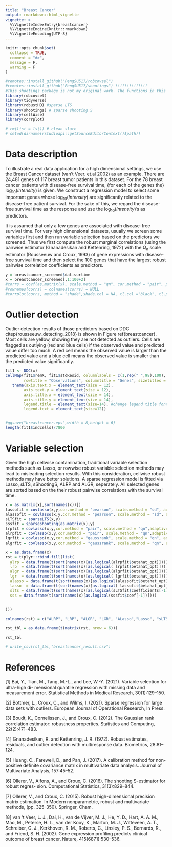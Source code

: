```yaml
---
title: "Breast Cancer"
output: rmarkdown::html_vignette
vignette: >
  %\VignetteIndexEntry{breastcancer}
  %\VignetteEngine{knitr::rmarkdown}
  %\VignetteEncoding{UTF-8}
---
```


```r
knitr::opts_chunk$set(
  collapse = TRUE,
  comment = "#>",
  message = F, 
  warning = F
)
```

```r
#remotes::install_github("PengSU517/robcovsel")
#remotes::install_github("PengSU517/shootings") !!!!!!!!!!!!!!
#This shootings package is not my original work. The functions in this package were forked from https://github.com/ineswilms/sparse-shooting-S. I constructed a package of those functions to make them more convenient to use.
library(robcovsel)
library(tidyverse)
library(robustHD) #sparse LTS
library(shootings) # sparse shooting S
library(cellWise)
library(corrplot)

# rm(list = ls()) # clean slate
# setwd(dirname(rstudioapi::getSourceEditorContext()$path))
```

# Data description

To illustrate a real data application for a high dimensional settings, we use the Breast Cancer dataset (van't Veer. et.al 2002) as an example. There are 24,481 genes of 117 breast tumor patients in this dataset. For the 78 breast cancer patients with disease-free survival time, {for each of the genes the} $\log_{10}(Intensity)$ is given. We construct a regression model to select some important genes whose $\log_{10}(Intensity)$ are significantly related to the disease-free patient survival. For the sake of this, we regard the disease-free survival time as the response and use the  $\log_{10}(Intensity)$'s as predictors.

It is assumed that only a few genes are associated with disease-free survival time. For very high dimensional datasets, usually we screen some variables first and then run variable selection based on the predictors we screened. Thus we first compute the robust marginal correlations (using the pairwise estimator (Gnanadesikan and Kettenring, 1972) with the $Q_n$ scale estimator (Rousseeuw and Croux, 1993) of gene expressions with disease-free survival time and then select the 100 genes that have the largest robust pairwise correlation coefficients as predictors.

```r
y = breastcancer_screened$dat.surtime
x = breastcancer_screened[,1:100+2]
#corrs = covf(as.matrix(x), scale.method = "qn", cor.method = "pair", pda.method = F)$cormatrix
#rownames(corrs) = colnames(corrs) = NULL
#corrplot(corrs, method = "shade",shade.col = NA, tl.col ="black", tl.pos = "n", order = "FPC")
```

# Outlier detection 
Outlier detection results of those predictors based on DDC citep{rousseeuw_detecting_2018} is shown in Figure ref{breastcancer}. Most cells are yellow, showing they are not detected as outliers. Cells are flagged as outlying (red and blue cells) if the observed value and predicted value differ too much. A red cell means the observed value is larger than the predicted value and a blue cell means the observed value is smaller than the predicted value significantly.

```r
fit1 <- DDC(x)
cellMap(fit1$remX, fit1$stdResid, columnlabels = c(1,rep(" ",98),100), rowlabels = c(1,rep(" ",76),78), columnangle = 0,
        rowtitle = "Observations", columntitle = "Genes", sizetitles = 2,adjustrowlabels = 0.5, adjustcolumnlabels = 0.5)+
   theme(axis.text.x = element_text(size = 12),
        axis.text.y = element_text(size = 12),
        axis.title.x = element_text(size = 14),
        axis.title.y = element_text(size = 14),
        legend.title = element_text(size=14), #change legend title font size
        legend.text = element_text(size=12))


#ggsave("breastcancer.eps",width = 8,height = 6)
length(fit1$indcells)/7800
```


# Variable selection
Given the high cellwise contamination, traditional variable selection methods such as Lasso, or rowwise robust variable selection methods may lead to misleading selection results. With this consideration, cellwise robust methods may have better solutions. A sparse regression model is fitted via Lasso, sLTS, sShootingS, ALRP and ALGR, seperately. All selected genes are sorted based on the their robust pairwise correlations with the survival time.

```r
x = as.matrix(x[,sort(names(x))])
lassofit = covlasso(x,y,cor.method = "pearson", scale.method = "sd", adaptive = F)
alassofit = covlasso(x,y,cor.method = "pearson", scale.method = "sd", adaptive = T)
sLTSfit = sparseLTS(x,y)
sssfit = sparseshooting(as.matrix(x),y)
lrpfit = covlasso(x,y,cor.method = "pair", scale.method = "qn",adaptive = F)
alrpfit = covlasso(x,y,cor.method = "pair", scale.method = "qn",adaptive = T)
lgrfit = covlasso(x,y,cor.method = "gaussrank", scale.method = "qn", adaptive = F)
algrfit = covlasso(x,y,cor.method = "gaussrank", scale.method = "qn", adaptive = T)
```

```r
x = as.data.frame(x)
rst = t(plyr::rbind.fill(list(
  alrp = data.frame(t(sort(names(x)[as.logical(alrpfit$betahat_opt)]))),
  lrp  = data.frame(t(sort(names(x)[as.logical( lrpfit$betahat_opt)]))),
  algr = data.frame(t(sort(names(x)[as.logical(algrfit$betahat_opt)]))),
  lgr  = data.frame(t(sort(names(x)[as.logical( lgrfit$betahat_opt)]))),
  alasso = data.frame(t(sort(names(x)[as.logical(alassofit$betahat_opt)]))),
  lasso  = data.frame(t(sort(names(x)[as.logical( lassofit$betahat_opt)]))),
  slts = data.frame(t(sort(names(x)[as.logical(sLTSfit$coefficients[-1])]))),
  sss = data.frame(t(sort(names(x)[as.logical(sssfit$coef[-1])])))
  
  
)))

colnames(rst) = c("ALRP", "LRP", "ALGR", "LGR", "ALasso","Lasso", "sLTS", "sShootingS")

rst_tbl = as.data.frame(t(matrix(rst, nrow = 6)))

rst_tbl

# write_csv(rst_tbl,"breastcancer_result.csv")
```


# References

[1] Bai, Y., Tian, M., Tang, M.-L., and Lee, W.-Y. (2021). Variable selection for ultra-high di-
mensional quantile regression with missing data and measurement error. Statistical Methods
in Medical Research, 30(1):129–150.

[2] Bottmer, L., Croux, C., and Wilms, I. (2021). Sparse regression for large data
sets with outliers. European Journal of Operational Research, In Press.

[3] Boudt, K., Cornelissen, J., and Croux, C. (2012). The Gaussian rank correlation estimator:
robustness properties. Statistics and Computing, 22(2):471–483.


[4] Gnanadesikan, R. and Kettenring, J. R. (1972). Robust estimates, residuals, and outlier
detection with multiresponse data. Biometrics, 28:81–124.

[5] Huang, C., Farewell, D., and Pan, J. (2017). A calibration method for non-positive definite
covariance matrix in multivariate data analysis. Journal of Multivariate Analysis, 157:45–52.

[6] Ollerer, V., Alfons, A., and Croux, C. (2016). The shooting S-estimator for robust regres-
sion. Computational Statistics, 31(3):829–844.

[7] Ollerer, V., and Croux, C. (2015). Robust high-dimensional precision matrix estimation.
In Modern nonparametric, robust and multivariate methods, (pp. 325-350). Springer, Cham.

[8] van ’t Veer, L. J., Dai, H., van de Vijver, M. J., He, Y. D., Hart, A. A. M., Mao, M., Peterse,
H. L., van der Kooy, K., Marton, M. J., Witteveen, A. T., Schreiber, G. J., Kerkhoven, R. M.,
Roberts, C., Linsley, P. S., Bernards, R., and Friend, S. H. (2002). Gene expression profiling
predicts clinical outcome of breast cancer. Nature, 415(6871):530–536.














